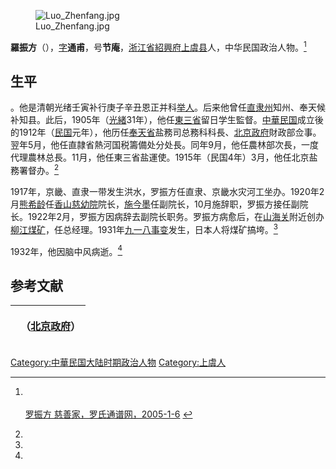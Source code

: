 [[File:Luo_Zhenfang.jpg|thumb]]

'''羅振方'''（{{bd|1874年||1932年|}}），[[表字|字]]'''通甫'''，号'''节庵'''，[[浙江省|浙江省]][[紹興府|紹興府]][[上虞县|上虞县]]人，中华民国政治人物。<ref name=ref>{{Cite book<!--|和書-->|author = 徐友春主編|title = 民国人物大辞典 増訂版|year = 2007|publisher = 河北人民出版社|isbn = 978-7-202-03014-1}}<br/>{{Cite book<!--|和書-->|author = 劉寿林等編|title = 民国職官年表|year = 1995|publisher = [[中華書局|中華書局]]|isbn = 7-101-01320-1}}<br/>[http://www.luoshi.net/news1/shownews.asp?NewsID=2634 罗振方 慈善家，罗氏通谱网，2005-1-6] {{Wayback|url=http://www.luoshi.net/news1/shownews.asp?NewsID=2634 |date=20060118175349 }}</ref>

==生平==
{{or|羅振方是[[羅振玉|羅振玉]]的族人}}。他是清朝光绪壬寅补行庚子辛丑恩正并科[[举人|举人]]。后来他曾任[[直隶州|直隶州]]知州、奉天候补知县。此后，1905年（[[光緒|光緒]]31年），他任[[東三省|東三省]]留日学生監督。[[中華民国|中華民国]]成立後的1912年（[[民国紀元|民国]]元年），他历任[[遼寧省_(中華民国)|奉天省]]盐務司总務科科長、[[中华民国北京政府|北京政府]]財政部佥事。翌年5月，他任直隷省熱河国税籌備处分处長。同年9月，他任農林部次長，一度代理農林总長。11月，他任東三省盐運使。1915年（民国4年）3月，他任北京盐務署督办。<ref name=ref/>

1917年，京畿、直隶一带发生洪水，罗振方任直隶、京畿水灾河工坐办。1920年2月[[熊希龄|熊希龄]]任[[香山慈幼院|香山慈幼院]]院长，[[施今墨|施今墨]]任副院长，10月施辞职，罗振方接任副院长。1922年2月，罗振方因病辞去副院长职务。罗振方病愈后，在[[山海关|山海关]]附近创办[[柳江煤矿|柳江煤矿]]，任总经理。1931年[[九一八事变|九一八事变]]发生，日本人将煤矿搞垮。<ref name=ref/>

1932年，他因脑中风病逝。<ref name=ref/>

== 参考文献 ==
{{reflist}}

{| class="wikitable" style="margin:0 auto"
|- 
!　{{CHN1912}}（[[中华民国北京政府|北京政府]]）
{{先代次代|農林総長（代理）|<small>1913年9月</small>|[[陳振先|陳振先]]|[[張謇|張謇]]}}
|}

{{DEFAULTSORT:Luo罗}}
[[Category:中華民国大陆时期政治人物|Category:中華民国大陆时期政治人物]]
[[Category:上虞人|Category:上虞人]]